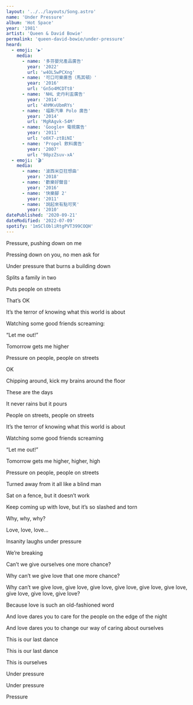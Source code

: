 ```yaml
---
layout: '../../layouts/Song.astro'
name: 'Under Pressure'
album: 'Hot Space'
year: '1981'
artist: 'Queen & David Bowie'
permalink: 'queen-david-bowie/under-pressure'
heard:
  - emoji: '▶️'
    media:
      - name: '多芬嬰兒產品廣告'
        year: '2022'
        url: 'w4OL5wPCXng'
      - name: '可口可樂廣告（馬其頓）'
        year: '2016'
        url: 'Gn5o4MCDTt8'
      - name: 'NHL 史丹利盃廣告'
        year: '2014'
        url: '4hMKvUbmRYs'
      - name: '福斯汽車 Polo 廣告'
        year: '2014'
        url: 'MgRAgvk-54M'
      - name: 'Google+ 電視廣告'
        year: '2011'
        url: 'o0X7-ztBiNI'
      - name: 'Propel 飲料廣告'
        year: '2007'
        url: '98pzZsuv-xA'
  - emoji: '🎬'
    media:
      - name: '波西米亞狂想曲'
        year: '2018'
      - name: '歡樂好聲音'
        year: '2016'
      - name: '快樂腳 2'
        year: '2011'
      - name: '說起來有點可笑'
        year: '2010'
datePublished: '2020-09-21'
dateModified: '2022-07-09'
spotify: '1mSClObliRtgPVT399COQH'
---
```


<LyricSection>

Pressure, pushing down on me

Pressing down on you, no men ask for

Under pressure that burns a building down

Splits a family in two

Puts people on streets

That&rsquo;s OK

</LyricSection>

<LyricSection>

It&rsquo;s the terror of knowing what this world is about

Watching some good friends screaming:

&ldquo;Let me out!&rdquo;

</LyricSection>

<LyricSection>

Tomorrow gets me higher

Pressure on people, people on streets

OK

</LyricSection>

<LyricSection>

Chipping around, kick my brains around the floor

These are the days

It never rains but it pours

People on streets, people on streets

</LyricSection>

<LyricSection>

It&rsquo;s the terror of knowing what this world is about

Watching some good friends screaming

&ldquo;Let me out!&rdquo;

</LyricSection>

<LyricSection>

Tomorrow gets me higher, higher, high

Pressure on people, people on streets

</LyricSection>

<LyricSection>

Turned away from it all like a blind man

Sat on a fence, but it doesn&rsquo;t work

Keep coming up with love, but it&rsquo;s so slashed and torn

</LyricSection>

<LyricSection>

Why, why, why?

Love, love, love...

</LyricSection>

<LyricSection>

Insanity laughs under pressure

We&rsquo;re breaking

Can&rsquo;t we give ourselves one more chance?

Why can&rsquo;t we give love that one more chance?

Why can&rsquo;t we give love, give love, give love, give love, give love, give love, give love, give love, give love?

</LyricSection>

<LyricSection>

Because love is such an old-fashioned word

And love dares you to care for the people on the edge of the night

And love dares you to change our way of caring about ourselves

This is our last dance

This is our last dance

This is ourselves

</LyricSection>

<LyricSection>

Under pressure

Under pressure

Pressure

</LyricSection>
